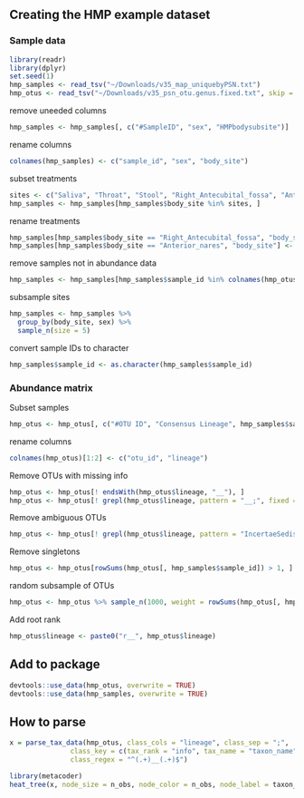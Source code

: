 
## Creating the HMP example dataset

### Sample data

```r
library(readr)
library(dplyr)
set.seed(1)
hmp_samples <- read_tsv("~/Downloads/v35_map_uniquebyPSN.txt")
hmp_otus <- read_tsv("~/Downloads/v35_psn_otu.genus.fixed.txt", skip = 1)
```

remove uneeded columns

```r
hmp_samples <- hmp_samples[, c("#SampleID", "sex", "HMPbodysubsite")]
```

rename columns

```r
colnames(hmp_samples) <- c("sample_id", "sex", "body_site")
```

subset treatments

```r
sites <- c("Saliva", "Throat", "Stool", "Right_Antecubital_fossa", "Anterior_nares")
hmp_samples <- hmp_samples[hmp_samples$body_site %in% sites, ]
```

rename treatments

```r
hmp_samples[hmp_samples$body_site == "Right_Antecubital_fossa", "body_site"] <- "Skin"
hmp_samples[hmp_samples$body_site == "Anterior_nares", "body_site"] <- "Nose"
```

remove samples not in abundance data

```r
hmp_samples <- hmp_samples[hmp_samples$sample_id %in% colnames(hmp_otus), ]
```

subsample sites

```r
hmp_samples <- hmp_samples %>%
  group_by(body_site, sex) %>%
  sample_n(size = 5)
```

convert sample IDs to character

```r
hmp_samples$sample_id <- as.character(hmp_samples$sample_id)
```


### Abundance matrix

Subset samples

```r
hmp_otus <- hmp_otus[, c("#OTU ID", "Consensus Lineage", hmp_samples$sample_id)]
```

rename columns

```r
colnames(hmp_otus)[1:2] <- c("otu_id", "lineage")
```


Remove OTUs with missing info

```r
hmp_otus <- hmp_otus[! endsWith(hmp_otus$lineage, "__"), ]
hmp_otus <- hmp_otus[! grepl(hmp_otus$lineage, pattern = "__;", fixed = TRUE), ]
```

Remove ambiguous OTUs

```r
hmp_otus <- hmp_otus[! grepl(hmp_otus$lineage, pattern = "IncertaeSedis"), ]
```

Remove singletons

```r
hmp_otus <- hmp_otus[rowSums(hmp_otus[, hmp_samples$sample_id]) > 1, ]

```


random subsample of OTUs

```r
hmp_otus <- hmp_otus %>% sample_n(1000, weight = rowSums(hmp_otus[, hmp_samples$sample_id]))
```

Add root rank 


```r
hmp_otus$lineage <- paste0("r__", hmp_otus$lineage)
```

## Add to package

```r
devtools::use_data(hmp_otus, overwrite = TRUE)
devtools::use_data(hmp_samples, overwrite = TRUE)
```



## How to parse

```r
x = parse_tax_data(hmp_otus, class_cols = "lineage", class_sep = ";",
               class_key = c(tax_rank = "info", tax_name = "taxon_name"),
               class_regex = "^(.+)__(.+)$")
```


```r
library(metacoder)
heat_tree(x, node_size = n_obs, node_color = n_obs, node_label = taxon_names)
```

